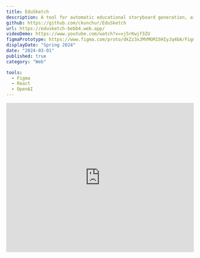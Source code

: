 ```yaml
---
title: EduSketch
description: A tool for automatic educational storyboard generation, aimed at teachers of 5th-8th grade students with Down Syndrome.
github: https://github.com/ckunchur/EduSketch
url: https://edusketch-bebb4.web.app/
videoDemo: https://www.youtube.com/watch?v=vjSrKwjf3ZU
figmaPrototype: https://www.figma.com/proto/dkZz3xJMVMGM15HIyJq4bA/Figma-Prototypes?page-id=&node-id=176-357&node-type=canvas&viewport=-1256%2C-414%2C0.14&t=xsLPHUoOgsrTFgHl-1&scaling=contain&content-scaling=fixed&starting-point-node-id=176%3A357
displayDate: "Spring 2024"
date: "2024-03-01"
published: true
category: "Web"

tools:
  - Figma
  - React
  - OpenAI
---
```


<iframe
  width="100%"
  height="400"
  src="https://www.youtube.com/embed/vjSrKwjf3ZU"
  title="EduSketch Final Demo Video"
  frameBorder="0"
  allow="accelerometer; autoplay; clipboard-write; encrypted-media; gyroscope; picture-in-picture"
  allowFullScreen
  style={{ borderRadius: '1rem', marginBottom: '2rem' }}
/>


# Summary
EduSketch is an AI tool for automatically generating educational storyboards, initially aimed at helping students with Down Syndrome in the 5th-8th grade age range, a transition point during which the school curriculum difficulty tends to rapidly increase. Visual learning tools are commonly used to help engage children with Down Syndrome, but existing tools often fail to capture complex ideas, and caregivers often find themselves creating material, a solution that is not sustainable nor accessible. EduSketch aims to offer a easy to use tool for teachers or caregivers to convert complex ideas and documentation into visually engaging and compact storyboards.

EduSketch was started as a Stanford class group project for CS 377Q: Designing for Accessibility in Spring of 2024.

# Features
EduSketch allows users to upload a PDF or copy/paste text as input for storyboard generation. Customization options include selecting an art style, adjusting the reading level, and the number of panels to include in the board. The board can be viewed in slideshow and grid formats, each panel captioned by a short description. The final storyboard can be exported in PDF format for widespread sharing.

# Needfinding
We reached out to the Stanford Down Syndrome Center for help with recruitment, receiving over 20 responses expressing interest. Due to time constraints, we selected 4 participants with Down Syndrome alongside guardians to virtually interview.
Our participants ranged in age from 17-24 years old (we were initually focused on college learning but later pivoted). Our needfinding questions were scoped to emphasize learning experiences and associated challenges.

# Prototyping & User Testing

During testing, we asked users to go through the storyboard creation task flow. We set the context, explaining what the tool does, and telling them in advance that the file being used for the test is from a 5th grade history book. They were guided to “upload” and view the file, customize the art style, and view their custom storyboard.
We collected data on how long it took them to complete this task as well as how many and what type of errors they made along the way. Any questions or moments of confusion were noted.

## Med-Fi Figma Prototype
We iterated on an interactive Figma prototpe, implementing feedback from two rounds of user testing. We prototype interactions in Figma for uploading a PDF, selecting an art style, and viewing the generated storyboard in both slideshow and grid format, with hover interactions for viewing more details about each scene.

<img src="/edusketch/edusketch-frames-p1.png" alt="lo-fi sketch"  width="100%" />
<img src="/edusketch/edusketch-frames-p2.png" alt="lo-fi sketch"  width="100%" />
<img src="/edusketch/edusketch-frames-p3.png" alt="lo-fi sketch"  width="100%" />

## Hi-fi Prototype

After user testing the interactive Figma prototype, we implemented our idea as a React web application. To generate the text and image pairs for each storyboard panel, we used OpenAI's GPT-4o model for condensing and chunking the extracted PDF text (or pasted text) and DALL·E 3 for image generation.
The live app can be tested [here](https://edusketch-bebb4.web.app/).
